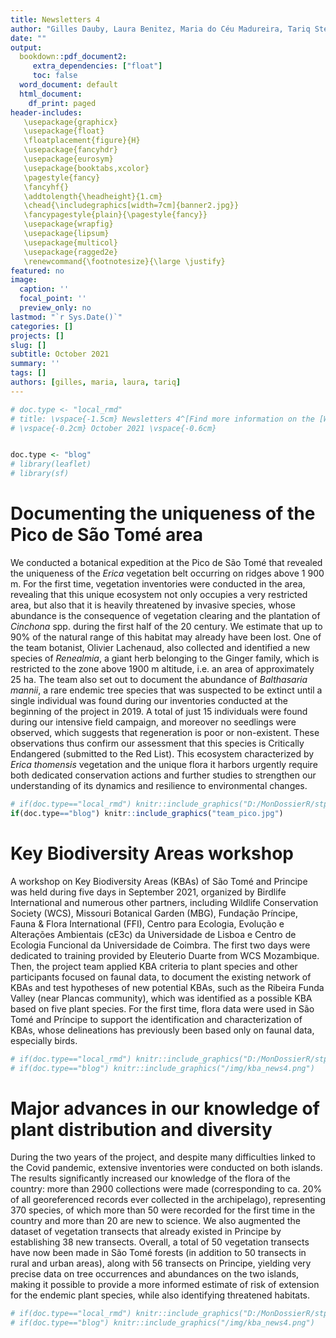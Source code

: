 ```yaml
---
title: Newsletters 4
author: "Gilles Dauby, Laura Benitez, Maria do Céu Madureira, Tariq Stévart"
date: ""
output: 
  bookdown::pdf_document2:
     extra_dependencies: ["float"]
     toc: false
  word_document: default
  html_document:
    df_print: paged
header-includes: 
   \usepackage{graphicx}
   \usepackage{float}
   \floatplacement{figure}{H}
   \usepackage{fancyhdr}
   \usepackage{eurosym}
   \usepackage{booktabs,xcolor}
   \pagestyle{fancy}
   \fancyhf{}
   \addtolength{\headheight}{1.cm}
   \chead{\includegraphics[width=7cm]{banner2.jpg}}
   \fancypagestyle{plain}{\pagestyle{fancy}}
   \usepackage{wrapfig}
   \usepackage{lipsum}
   \usepackage{multicol}
   \usepackage{ragged2e}
   \renewcommand{\footnotesize}{\large \justify}
featured: no
image:
  caption: ''
  focal_point: ''
  preview_only: no
lastmod: "`r Sys.Date()`"
categories: []
projects: []
slug: []
subtitle: October 2021
summary: ''
tags: []
authors: [gilles, maria, laura, tariq]
---
```


\vspace{-13truemm}

```r

# doc.type <- "local_rmd"
# title: \vspace{-1.5cm} Newsletters 4^[Find more information on the [WEBSITE](https://cepf-stp-threat-flora.netlify.app/#about)]
# \vspace{-0.2cm} October 2021 \vspace{-0.6cm}


doc.type <- "blog"
# library(leaflet)
# library(sf)

```

# Documenting the uniqueness of the Pico de São Tomé area
We conducted a botanical expedition at the Pico de São Tomé that revealed the uniqueness of the *Erica* vegetation belt occurring on ridges above 1 900 m. For the first time, vegetation inventories were conducted in the area, revealing that this unique ecosystem not only occupies a very restricted area, but also that it is heavily threatened by invasive species, whose abundance is the consequence of vegetation clearing and the plantation of *Cinchona* spp. during the first half of the 20 century. We estimate that up to 90% of the natural range of this habitat may already have been lost. One of the team botanist, Olivier Lachenaud, also collected and identified a new species of *Renealmia*, a giant herb belonging to the Ginger family, which is restricted to the zone above 1900 m altitude, i.e. an area of approximately 25 ha. The team also set out to document the abundance of *Balthasaria mannii*, a rare endemic tree species that was suspected to be extinct until a single individual was found during our inventories conducted at the beginning of the project in 2019. A total of just 15 individuals were found during our intensive field campaign, and moreover no seedlings were observed, which suggests that regeneration is poor or non-existent. These observations thus confirm our assessment that this species is Critically Endangered (submitted to the Red List). This ecosystem characterized by *Erica thomensis* vegetation and the unique flora it harbors urgently require both dedicated conservation actions and further studies to strengthen our understanding of its dynamics and resilience to environmental changes.

```r
# if(doc.type=="local_rmd") knitr::include_graphics("D:/MonDossierR/stp_website_backup//static/img/team_pico.jpg")
if(doc.type=="blog") knitr::include_graphics("team_pico.jpg")
```

\vspace{-10truemm}

# Key Biodiversity Areas workshop
A workshop on Key Biodiversity Areas (KBAs) of São Tomé and Principe was held during five days in September 2021, organized by Birdlife International and numerous other partners, including Wildlife Conservation Society (WCS), Missouri Botanical Garden (MBG), Fundação Príncipe, Fauna & Flora International (FFI), Centro para Ecologia, Evolução e Alterações Ambientais (cE3c) da Universidade de Lisboa e Centro de Ecologia Funcional da Universidade de Coimbra. The first two days were dedicated to training provided by Eleuterio Duarte from WCS Mozambique. Then, the project team applied KBA criteria to plant species and other participants focused on faunal data, to document the existing network of KBAs and test hypotheses of new potential KBAs, such as the Ribeira Funda Valley (near Plancas community), which was identified as a possible KBA based on five plant species. For the first time, flora data were used in São Tomé and Príncipe to support the identification and characterization of KBAs, whose delineations has previously been based only on faunal data, especially birds.


```r
# if(doc.type=="local_rmd") knitr::include_graphics("D:/MonDossierR/stp_website_backup//static/img/kba_news4.png")
# if(doc.type=="blog") knitr::include_graphics("/img/kba_news4.png")
```

\vspace{-10truemm}

# Major advances in our knowledge of plant distribution and diversity

During the two years of the project, and despite many difficulties linked to the Covid pandemic, extensive inventories were conducted on both islands. The results significantly increased our knowledge of the flora of the country: more than 2900 collections were made (corresponding to ca. 20% of all georeferenced records ever collected in the archipelago), representing 370 species, of which more than 50 were recorded for the first time in the country and more than 20 are new to science. We also augmented the dataset of vegetation transects that already existed in Principe by establishing 38 new transects. Overall, a total of 50 vegetation transects have now been made in São Tomé forests (in addition to 50 transects in rural and urban areas), along with 56 transects on Principe, yielding very precise data on tree occurrences and abundances on the two islands, making it possible to provide a more informed estimate of risk of extension for the endemic plant species, while also identifying threatened habitats.


```r
# if(doc.type=="local_rmd") knitr::include_graphics("D:/MonDossierR/stp_website_backup//static/img/sampling_trought_time.png")
# if(doc.type=="blog") knitr::include_graphics("/img/kba_news4.png")
```





